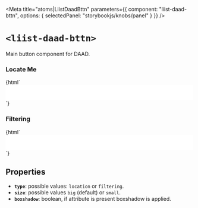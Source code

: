 
<Meta
  title="atoms|LiistDaadBttn"
  parameters={{
    component: "liist-daad-bttn",
    options: { selectedPanel: "storybookjs/knobs/panel" }
  }}
/>

# `<liist-daad-bttn>`

Main button component for DAAD.

### Locate Me
<Preview>
  <Story name="locate me">
    {html`
      <div style="padding: 20px; background-color: white; display:flex; justify-content: space-around;">
        <liist-daad-bttn
          type="location"
        ></liist-daad-bttn>
        <liist-daad-bttn
          type="location"
          size="small"
        ></liist-daad-bttn>
      </div>
    `}
  </Story>
</Preview>

### Filtering
<Preview>
  <Story name="filtering">
    {html`
      <div style="padding: 20px; background-color: white; display:flex; justify-content: space-around;">
        <liist-daad-bttn
          type="filtering"
          boxshadow
        ></liist-daad-bttn>
        <liist-daad-bttn
          type="filtering"
          size="small"
          boxshadow
        ></liist-daad-bttn>
      </div>
    `}
  </Story>
</Preview>

## Properties

- **`type`**: possible values: `location` or `filtering`.
- **`size`**: possible values `big` (default) or `small`.
- **`boxshadow`**: boolean, if attribute is present boxshadow is applied.
